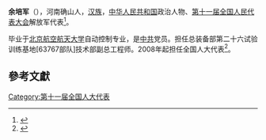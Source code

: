 '''余培军'''（{{bd|1966年||}}），河南确山人，[[汉族|汉族]]，[[中华人民共和国|中华人民共和国]]政治人物、[[第十一届全国人民代表大会|第十一届全国人民代表大会]]解放军代表<ref>{{cite web|author=新华网|title=第十一届全国人大代表|url=http://news.xinhuanet.com/ziliao/2008-03/03/content_7708230.htm?node=36628|publisher=新华网|accessdate=2014-01-07|archive-date=2014-01-10|archive-url=https://web.archive.org/web/20140110211415/http://news.xinhuanet.com/ziliao/2008-03/03/content_7708230.htm?node=36628|dead-url=no}}</ref>。

毕业于[[北京航空航天大学|北京航空航天大学]]自动控制专业，是[[中共|中共]]党员。担任总装备部第二十六试验训练基地[63767部队]技术部副总工程师。2008年起担任全国人大代表<ref>{{cite news|title=全国人大代表信息-余培军|url=http://210.82.31.1:8084/delegate/viewDelegate.action?dbid=112847|accessdate=2013-04-05|newspaper=全国人大网|archive-url=https://web.archive.org/web/20140527230827/http://www.npc.gov.cn/delegate/viewDelegate.action?dbid=112847|archive-date=2014-05-27|dead-url=yes}}</ref>。

==參考文獻==
{{reflist}}
[[Category:第十一届全国人大代表|Category:第十一届全国人大代表]]